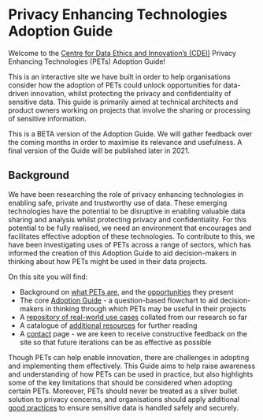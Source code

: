 # Privacy Enhancing Technologies Adoption Guide


<CookieBanner />

Welcome to the [Centre for Data Ethics and Innovation’s (CDEI)][cdei-gov-dot-uk] Privacy Enhancing Technologies (PETs) Adoption Guide!

This is an interactive site we have built in order to help organisations consider how the adoption of PETs could unlock opportunities for data-driven innovation, whilst protecting the privacy and confidentiality of sensitive data. This guide is primarily aimed at technical architects and product owners working on projects that involve the sharing or processing of sensitive information.

This is a BETA version of the Adoption Guide. We will gather feedback over the coming months in order to maximise its relevance and usefulness. A final version of the Guide will be published later in 2021.

## Background

We have been researching the role of privacy enhancing technologies in enabling safe, private and trustworthy use of data. These emerging technologies have the potential to be disruptive in enabling valuable data sharing and analysis whilst protecting privacy and confidentiality. For this potential to be fully realised, we need an environment that encourages and facilitates effective adoption of these technologies. To contribute to this, we have been investigating uses of PETs across a range of sectors, which has informed the creation of this Adoption Guide to aid decision-makers in thinking about how PETs might be used in their data projects.

On this site you will find:

- Background on [what PETs are](/what-are-pets), and the [opportunities](/opportunities) they present
- The core [Adoption Guide](/adoption-guide) - a question-based flowchart to aid decision-makers in thinking through which PETs may be useful in their projects
- A [repository of real-world use cases](/repository) collated from our research so far
- A catalogue of [additional resources](/additional-resources) for further reading
- A [contact](/contact-us) page - we are keen to receive constructive feedback on the site so that future iterations can be as effective as possible

Though PETs can help enable innovation, there are challenges in adopting and implementing them effectively. This Guide aims to help raise awareness and understanding of how PETs can be used in practice, but also highlights some of the key limitations that should be considered when adopting certain PETs. Moreover, PETs should never be treated as a silver bullet solution to privacy concerns, and organisations should apply additional [good practices](/good-practice) to ensure sensitive data is handled safely and securely.

[cdei-gov-dot-uk]: https://gov.uk/cdei
